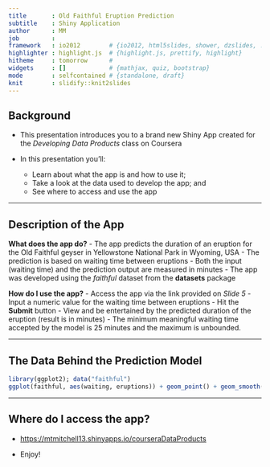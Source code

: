 ```yaml
---
title       : Old Faithful Eruption Prediction
subtitle    : Shiny Application
author      : MM
job         : 
framework   : io2012        # {io2012, html5slides, shower, dzslides, ...}
highlighter : highlight.js  # {highlight.js, prettify, highlight}
hitheme     : tomorrow      # 
widgets     : []            # {mathjax, quiz, bootstrap}
mode        : selfcontained # {standalone, draft}
knit        : slidify::knit2slides
---
```


## Background

- This presentation introduces you to a brand new Shiny App created for the *Developing Data Products* class on Coursera

- In this presentation you'll:
  - Learn about what the app is and how to use it;
  - Take a look at the data used to develop the app; and
  - See where to access and use the app

---

## Description of the App

**What does the app do?**
- The app predicts the duration of an eruption for the Old Faithful geyser in Yellowstone National Park in Wyoming, USA
- The prediction is based on waiting time between eruptions
- Both the input (waiting time) and the prediction output are measured in minutes
- The app was developed using the *faithful* dataset from the **datasets** package

**How do I use the app?**
- Access the app via the link provided on *Slide 5*
- Input a numeric value for the waiting time between eruptions
- Hit the **Submit** button
- View and be entertained by the predicted duration of the eruption (result is in minutes)
- The minimum meaningful waiting time accepted by the model is 25 minutes and the maximum is unbounded.

---

## The Data Behind the Prediction Model

```r
library(ggplot2); data("faithful")
ggplot(faithful, aes(waiting, eruptions)) + geom_point() + geom_smooth(method=lm, se=FALSE)
```

---

## Where do I access the app?

- <https://mtmitchell13.shinyapps.io/courseraDataProducts>

- Enjoy!
